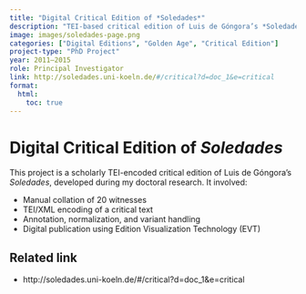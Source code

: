 ```yaml
---
title: "Digital Critical Edition of *Soledades*"
description: "TEI-based critical edition of Luis de Góngora’s *Soledades* (PhD project)."
image: images/soledades-page.png
categories: ["Digital Editions", "Golden Age", "Critical Edition"]
project-type: "PhD Project"
year: 2011–2015
role: Principal Investigator
link: http://soledades.uni-koeln.de/#/critical?d=doc_1&e=critical
format:
  html:
    toc: true
---
```


# Digital Critical Edition of *Soledades*

This project is a scholarly TEI-encoded critical edition of Luis de Góngora’s *Soledades*, developed during my doctoral research. It involved:

- Manual collation of 20 witnesses
- TEI/XML encoding of a critical text
- Annotation, normalization, and variant handling
- Digital publication using Edition Visualization Technology (EVT)

## Related link
- http://soledades.uni-koeln.de/#/critical?d=doc_1&e=critical 